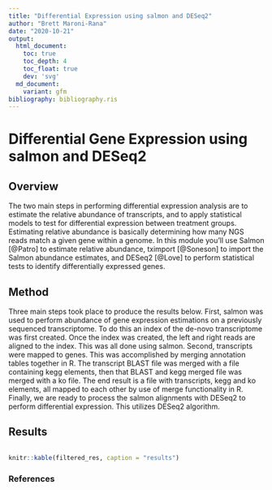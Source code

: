 ```yaml
---
title: "Differential Expression using salmon and DESeq2"
author: "Brett Maroni-Rana"
date: "2020-10-21"
output:
  html_document:
    toc: true
    toc_depth: 4
    toc_float: true
    dev: 'svg'
  md_document:
    variant: gfm
bibliography: bibliography.ris
---
```


# Differential Gene Expression using salmon and DESeq2

## Overview

The two main steps in performing differential expression analysis are to
estimate the relative abundance of transcripts, and to apply statistical models
to test for differential expression between treatment groups. Estimating
relative abundance is basically determining how many NGS reads match a given
gene within a genome. In this module you'll use Salmon [@Patro] to estimate
relative abundance, tximport [@Soneson] to import the Salmon abundance
estimates, and DESeq2 [@Love] to perform statistical tests to identify
differentially expressed genes. 

## Method

Three main steps took place to produce the results below. 
First, salmon was used to perform abundance of gene expression estimations 
on a previously sequenced transcriptome. To do this an index of the de-novo transcriptome 
was first created. Once the index was created, the left and right reads are aligned
to the index. This was all done using salmon.
Second, transcripts were mapped to genes. This was accomplished by merging annotation 
tables together in R. The transcript BLAST file was merged with a file containing kegg
elements, then that BLAST and kegg merged file was merged with a ko file. The end result
is a file with transcripts, kegg and ko elements, all mapped to each other by use of 
merge functionality in R. 
Finally, we are ready to process the salmon alignments with DESeq2 to perform differential
expression. This utilizes DESeq2 algorithm. 
 

## Results
```r
```
```r
knitr::kable(filtered_res, caption = "results")
```

### References
